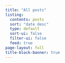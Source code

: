 ```yaml
---
title: "All posts"
listing:
  contents: posts
  sort: "date desc"
  type: default
  sort-ui: false
  filter-ui: false
  feed: true
page-layout: full
title-block-banner: true
---
```



